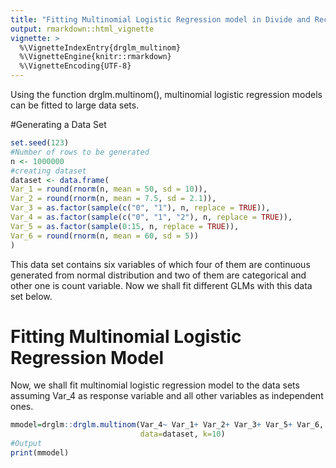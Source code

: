 ```yaml
---
title: "Fitting Multinomial Logistic Regression model in Divide and Recombine approach to Large Data Sets"
output: rmarkdown::html_vignette
vignette: >
  %\VignetteIndexEntry{drglm_multinom}
  %\VignetteEngine{knitr::rmarkdown}
  %\VignetteEncoding{UTF-8}
---
```

 

Using the function drglm.multinom(), multinomial logistic regression models can be fitted to large data sets. 

#Generating a Data Set

```r
set.seed(123)
#Number of rows to be generated
n <- 1000000
#creating dataset
dataset <- data.frame( 
Var_1 = round(rnorm(n, mean = 50, sd = 10)), 
Var_2 = round(rnorm(n, mean = 7.5, sd = 2.1)), 
Var_3 = as.factor(sample(c("0", "1"), n, replace = TRUE)), 
Var_4 = as.factor(sample(c("0", "1", "2"), n, replace = TRUE)), 
Var_5 = as.factor(sample(0:15, n, replace = TRUE)), 
Var_6 = round(rnorm(n, mean = 60, sd = 5))
)

```
This data set contains six variables of which four of them are continuous generated from normal distribution and two of them are categorical and other one is count variable. Now we shall fit different GLMs with this data set below. 


# Fitting Multinomial Logistic Regression Model

Now, we shall fit multinomial logistic regression model to the data sets assuming Var_4 as response variable and all other variables as independent ones. 

```r

mmodel=drglm::drglm.multinom(Var_4~ Var_1+ Var_2+ Var_3+ Var_5+ Var_6, 
                             data=dataset, k=10)
#Output
print(mmodel)
```
